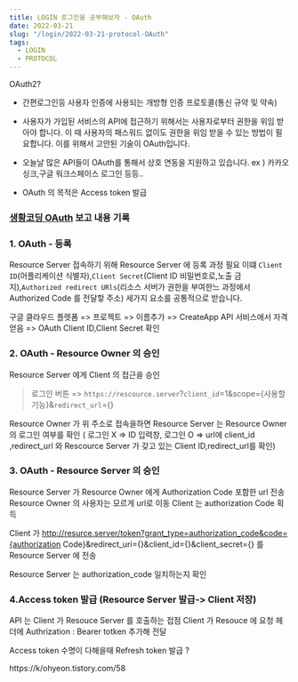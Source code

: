 ```yaml
---
title: LOGIN 로그인을 공부해보자 - OAuth
date: 2022-03-21
slug: "/login/2022-03-21-protocol-OAuth"
tags:
  - LOGIN
  - PROTOCOL
---
```




OAuth2? 
  * 간편로그인등 사용자 인증에 사용되는 개방형 인증 프로토콜(통신 규약 및 약속) 
  * 사용자가 가입된 서비스의 API에 접근하기 위해서는 사용자로부터 권한을 위임 받아야 합니다.
    이 때 사용자의 패스워드 없이도 권한을 위임 받을 수 있는 방법이 필요합니다.
    이를 위해서 고안된 기술이 OAuth입니다.
  * 오늘날 많은 API들이 OAuth를 통해서 상호 연동을 지원하고 있습니다.
    ex ) 카카오 싱크,구글 워크스페이스 로그인 등등..
    
  * OAuth 의 목적은 Access token 발급
  
###  [생황코딩 OAuth](https://opentutorials.org/course/3405) 보고 내용 기록

### 1. OAuth - 등록
Resource Server 접속하기 위해 Resource Server 에 등록 과정 필요
이떄 `Client ID`(어플리케이션 식별자),`Client Secret`(Client ID 비밀번호로,노출 금지),`Authorized redirect URls`(리소스 서버가 권한을 부여한느 과정에서 Authorized Code 를 전달핳 주소) 세가지 요소를 공통적으로 받습니다.

구글 클라우드 플렛폼 
=> 프로젝트 => 이름추가 => CreateApp
API 서비스에서 자격 얻음 => OAuth Client ID,Client Secret 확인

### 2. OAuth - Resource Owner 의 승인
Resource Server 에게 Client 의 접근을 승인
 > 로그인 버튼 => `https://rescource.server`?`client_id`=1&scope={사용할 기능}&`redirect_url`={}

Resource Owner 가 위 주소로 접속을하면
  Resource Server 는 Resource Owner의 로그인 여부를 확인
  ( 로그인 X => ID 입력창, 로그인 O => url에 client_id ,redirect_url 와 Rescource Server 가 갖고 있는 Client ID,redirect_url를 확인)

### 3. OAuth - Resource Server 의 승인

  Resource Server 가 Resource Owner 에게 Authorization Code 포함한 url 전송
  Resource Owner 의 사용자는 모르게 url로 이동 Client 는 authorization Code 획득
  
  Client 가 http://resurce.server/token?grant_type=authorization_code&code={authorization Code}&redirect_uri={}&client_id={}&client_secret={} 를 Resource Server 에 전송

  Resource Server 는 authorization_code 일치하는지 확인


### 4.Access token 발급 (Resource Server 발급-> Client 저장)


API 는 Client 가 Resouce Server 를 호출하는 접점 
Client 가 Resouce 에 요청 헤더에 Authrization : Bearer totken 추가해 전달

Access token 수명이 다해을때 Refresh token 발급 ?


https://k/ohyeon.tistory.com/58


